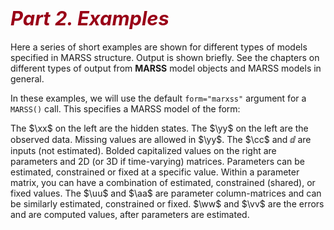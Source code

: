 # <i style="font-size: 110%; color:#990017;">Part 2. Examples</i> {- #part2}

Here a series of short examples are shown for different types of models specified in MARSS structure. Output is shown briefly. See the chapters on different types of output from **MARSS** model objects and MARSS models in general.

In these examples, we will use the default `form="marxss"` argument for a `MARSS()` call.  This specifies a MARSS model of the form:
\begin{equation}(\#eq:marss-part2)
\begin{gathered}
\xx_t = \BB_t\xx_{t-1} + \uu_t + \CC_t\cc_t + \GG_t\ww_t, \text{ where } \ww_t \sim \MVN(0,\QQ_t)\\
\yy_t = \ZZ_t\xx_t + \aa_t + \DD_t\dd_t + \HH_t\vv_t, \text{ where } \vv_t \sim \MVN(0,\RR_t)\\
\xx_1 \sim \MVN(\pipi,\LAM) \text{ or } \xx_0 \sim \MVN(\pipi,\LAM)
\end{gathered}
\end{equation} 

The $\xx$ on the left are the hidden states. The $\yy$ on the left are the observed data. Missing values are allowed in $\yy$. The $\cc$ and $\dd$ are inputs (not estimated).  Bolded capitalized values on the right are parameters and 2D (or 3D if time-varying) matrices. Parameters can be estimated, constrained or fixed at a specific value. Within a parameter matrix, you can have a combination of estimated, constrained (shared), or fixed values. The $\uu$ and $\aa$ are parameter column-matrices and can be similarly estimated, constrained or fixed. $\ww$ and $\vv$ are the errors and are computed values, after parameters are estimated.